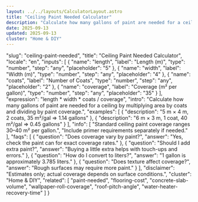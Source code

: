 ```yaml
---
layout: ../../layouts/CalculatorLayout.astro
title: "Ceiling Paint Needed Calculator"
description: "Calculate how many gallons of paint are needed for a ceiling by multiplying area by coats and dividing by paint coverage."
date: 2025-09-13
updated: 2025-09-13
cluster: "Home & DIY"
---
```


  "slug": "ceiling-paint-needed",
  "title": "Ceiling Paint Needed Calculator",
  "locale": "en",
  "inputs": [
    {
      "name": "length",
      "label": "Length (m)",
      "type": "number",
      "step": "any",
      "placeholder": "5"
    },
    {
      "name": "width",
      "label": "Width (m)",
      "type": "number",
      "step": "any",
      "placeholder": "4"
    },
    {
      "name": "coats",
      "label": "Number of Coats",
      "type": "number",
      "step": "any",
      "placeholder": "2"
    },
    {
      "name": "coverage",
      "label": "Coverage (m² per gallon)",
      "type": "number",
      "step": "any",
      "placeholder": "35"
    }
  ],
  "expression": "length * width * coats / coverage",
  "intro": "Calculate how many gallons of paint are needed for a ceiling by multiplying area by coats and dividing by paint coverage.",
  "examples": [
    {
      "description": "5 m × 4 m, 2 coats, 35 m²/gal ⇒ 1.14 gallons"
    },
    {
      "description": "6 m × 3 m, 1 coat, 40 m²/gal ⇒ 0.45 gallons"
    }
  ],
  "info": [
    "Standard ceiling paint coverage ranges 30–40 m² per gallon.",
    "Include primer requirements separately if needed."
  ],
  "faqs": [
    {
      "question": "Does coverage vary by paint?",
      "answer": "Yes, check the paint can for exact coverage rates."
    },
    {
      "question": "Should I add extra paint?",
      "answer": "Buying a little extra helps with touch-ups and errors."
    },
    {
      "question": "How do I convert to liters?",
      "answer": "1 gallon is approximately 3.785 liters."
    },
    {
      "question": "Does texture affect coverage?",
      "answer": "Rough surfaces may require more paint."
    }
  ],
  "disclaimer": "Estimates only; actual coverage depends on surface conditions.",
  "cluster": "Home & DIY",
  "related": [
    "paint-needed",
    "flooring-cost",
    "concrete-slab-volume",
    "wallpaper-roll-coverage",
    "roof-pitch-angle",
    "water-heater-recovery-time"
  ]
}

<Calculator schema={schema} />
